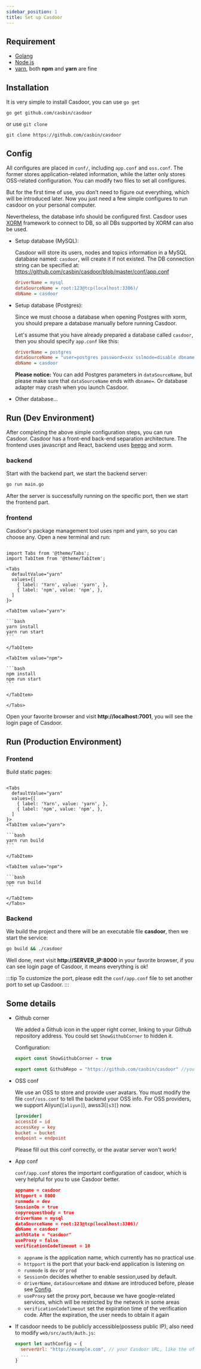 ```yaml
---
sidebar_position: 1
title: Set up Casdoor
---
```


## Requirement

* [Golang](https://golang.org/dl/)
* [Node.js](https://nodejs.org/en/download/)
* [yarn](https://yarnpkg.com/en/), both **npm** and **yarn** are fine

## Installation

It is very simple to install Casdoor, you can use `go get`

```shell
go get github.com/casbin/casdoor
```

or use `git clone`

```shell
git clone https://github.com/casbin/casdoor
```

## Config

All configures are placed in `conf/`, including `app.conf` and `oss.conf`. The former stores application-related information, while the latter only stores OSS-related configuration. You can modify two files to set all configures.

But for the first time of use, you don’t need to figure out everything, which will be introduced later. Now you just need a few simple configures to run casdoor on your personal computer.

Nevertheless, the database info should be configured first. Casdoor uses [XORM](https://xorm.io/) framework to connect to DB, so all DBs supported by XORM can also be used.

- Setup database (MySQL):

  Casdoor will store its users, nodes and topics information in a MySQL database named: `casdoor`, will create it if not existed. The DB connection string can be specified at: https://github.com/casbin/casdoor/blob/master/conf/app.conf

  ```ini
  driverName = mysql
  dataSourceName = root:123@tcp(localhost:3306)/
  dbName = casdoor
  ```

- Setup database (Postgres):

  Since we must choose a database when opening Postgres with xorm, you should prepare a database manually before running Casdoor. 

  Let's assume that you have already prepared a database called `casdoor`, then you should specify `app.conf` like this:

  ```ini
  driverName = postgres
  dataSourceName = "user=postgres password=xxx sslmode=disable dbname="
  dbName = casdoor
  ```

  **Please notice:** You can add Postgres parameters in `dataSourceName`, but please make sure that `dataSourceName` ends with `dbname=`. Or database adapter may crash when you launch Casdoor.

- Other database...

## Run (Dev Environment)

After completing the above simple configuration steps, you can run Casdoor. Casdoor has a front-end back-end separation architecture. The frontend uses javascript and React, backend uses [beego](https://beego.me/) and xorm.

### backend
Start with the backend part, we start the backend server:

```bash
go run main.go
```

After the server is successfully running on the specific port, then we start the frontend part.

### frontend

Casdoor's package management tool uses npm and yarn, so you can choose any. Open a new terminal and run:

````mdx-code-block

import Tabs from '@theme/Tabs';
import TabItem from '@theme/TabItem';

<Tabs
  defaultValue="yarn"
  values={[
    { label: 'Yarn', value: 'yarn', },
    { label: 'npm', value: 'npm', },
  ]
}>

<TabItem value="yarn">

```bash
yarn install
yarn run start
```

</TabItem>

<TabItem value="npm">

```bash
npm install
npm run start
```

</TabItem>

</Tabs>

````

Open your favorite browser and visit **http://localhost:7001**, you will see the login page of Casdoor.

## Run (Production Environment)

### Frontend

Build static pages:

````mdx-code-block

<Tabs
  defaultValue="yarn"
  values={[
    { label: 'Yarn', value: 'yarn', },
    { label: 'npm', value: 'npm', },
  ]
}>
<TabItem value="yarn">

```bash
yarn run build
```

</TabItem>

<TabItem value="npm">

```bash
npm run build
```

</TabItem>
</Tabs>

````

### Backend

We build the project and there will be an executable file **casdoor**, then we start the service:

```bash
go build && ./casdoor
```

Well done, next visit **http://SERVER_IP:8000** in your favorite browser, if you can see login page of Casdoor, it means everything is ok!

:::tip
To customize the port, please edit the ```conf/app.conf``` file to set another port to set up Casdoor.
:::

## Some details

- Github corner

  We added a Github icon in the upper right corner, linking to your Github repository address.
  You could set `ShowGithubCorner` to hidden it.

  Configuration:

    ```javascript
  export const ShowGithubCorner = true

  export const GithubRepo = "https://github.com/casbin/casdoor" //your github repository
    ```

- OSS conf

  We use an OSS to store and provide user avatars. You must modify the file `conf/oss.conf` to tell the backend your OSS info. For OSS providers, we support Aliyun(`[aliyun]`), awss3(`[s3]`) now.

  ```conf
  [provider]
  accessId = id
  accessKey = key
  bucket = bucket
  endpoint = endpoint
  ```

  Please fill out this conf correctly, or the avatar server won't work!

- App conf

  `conf/app.conf` stores the important configuration of casdoor, which is very helpful for you to use Casdoor better.

  ```json
  appname = casdoor
  httpport = 8000
  runmode = dev
  SessionOn = true
  copyrequestbody = true
  driverName = mysql
  dataSourceName = root:123@tcp(localhost:3306)/
  dbName = casdoor
  authState = "casdoor"
  useProxy = false
  verificationCodeTimeout = 10
  ```

  - `appname` is the application name, which currently has no practical use
  - `httpport` is the port that your back-end application is listening on
  - `runmode` is `dev` or `prod`
  - `SessionOn` decides whether to enable session,used by default.
  - `driverName`, `dataSourceName` and `dbName` are introduced before, please see [Config](#config).
  - `useProxy` set the proxy port, because we have google-related services, which will be restricted by the network in some areas
  - `verificationCodeTimeout` set the expiration time of the verification code. After the expiration, the user needs to obtain it again
  
- If casdoor needs to be publicly accessible(possess public IP), also need to modify `web/src/auth/Auth.js`:

  ```javascript
  export let authConfig = {
    serverUrl: "http://example.com", // your Casdoor URL, like the official one: https://door.casbin.com, or http:1.1.1.1:8000
    ...
  }
  ```